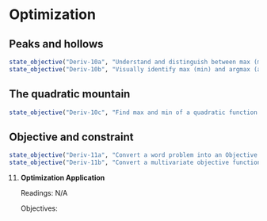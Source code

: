 # Optimization {#optimization1}

## Peaks and hollows

::: {.objectives}
```r
state_objective("Deriv-10a", "Understand and distinguish between max (min) and argmax (argmin)")
state_objective("Deriv-10b", "Visually identify max (min) and argmax (argmin) in graphs of functions of one and two variables.")
```
:::

## The quadratic mountain

::: {.objectives}
```r
state_objective("Deriv-10c", "Find max and min of a quadratic function using calculus and algebra")
```
:::

## Objective and constraint

::: {.objectives}
```r
state_objective("Deriv-11a", "Convert a word problem into an Objective function and constraint.")
state_objective("Deriv-11b", "Convert a multivariate objective function to a univariate objective function using the constraint")
```
:::





11. **Optimization Application**

    Readings: N/A

    Objectives:


